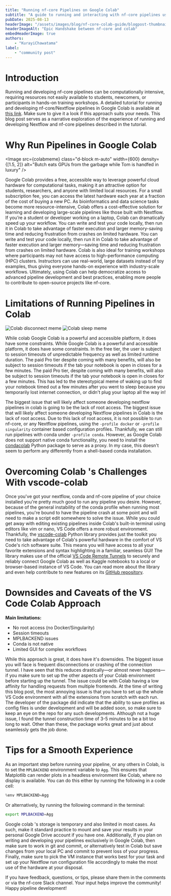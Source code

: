 ```yaml
---
title: "Running nf-core Pipelines on Google Colab"
subtitle: "A guide to running and interacting with nf-core pipelines using Colab and VS Code"
pubDate: 2025-08-13
headerImage: "/assets/images/blog/nf-core-colab-guide/blogpost-thumbnail.jpg"
headerImageAlt: "Epic Handshake between nf-core and colab"
embedHeaderImage: true
authors:
    - "KurayiChawatama"
label:
    - "community post"
---
```



# Introduction

Running and developing nf-core pipelines can be computationally intensive, requiring resources not easily available to students, newcomers, or participants in hands-on training workshops.
A detailed tutorial for running and developing nf-core/Nextflow pipelines in Google Colab is available at [this link](https://nf-co.re/docs/tutorials/google_colab/nf-core-colab-guide). Make sure to give it a look if this approach suits your needs.
This blog post serves as a narrative exploration of the experience of running and developing Nextflow and nf-core pipelines described in the tutorial.

# Why Run Pipelines in Google Colab

<Image
    src={colabmeme}
    class="d-block m-auto"
    width={600}
    density={[1.5, 2]}
    alt="Butch eats GPUs from the garbage while Tom is handfed in luxury"
/>

Google Colab provides a free, accessible way to leverage powerful cloud hardware for computational tasks, making it an attractive option for students, researchers, and anyone with limited local resources.
For a small subscription fee, you can access the latest hardware each year at a fraction of the cost of buying a new PC.
As bioinformatics and data science tasks become more resource-intensive, Colab offers a cost-effective solution for learning and developing large-scale pipelines like those built with Nextflow.
If you’re a student or developer working on a laptop, Colab can dramatically speed up your workflow.
You can write and test your code locally, then run it in Colab to take advantage of faster execution and larger memory-saving time and reducing frustration from crashes on limited hardware.
You can write and test your code locally, then run it in Colab to take advantage of faster execution and larger memory—saving time and reducing frustration from crashes on limited hardware.
Colab is also ideal for training workshops where participants may not have access to high-performance computing (HPC) clusters.
Instructors can use real-world, large datasets instead of toy examples, thus giving everyone hands-on experience with industry-scale workflows.
Ultimately, using Colab can help democratize access to advanced pipeline development and best practices, enabling more people to contribute to open-source projects like nf-core.

# Limitations of Running Pipelines in Colab

<div style={{ display: 'flex', gap: '1rem', justifyContent: 'center', alignItems: 'center', margin: '2rem 0' }}>
  <Image
    src={disconnectmeme}
    width={300}
    alt="Colab disconnect meme"
    style={{ borderRadius: '8px', boxShadow: '0 2px 8px rgba(0,0,0,0.1)' }}
  />
  <Image
    src={sleepmeme}
    width={300}
    alt="Colab sleep meme"
    style={{ borderRadius: '8px', boxShadow: '0 2px 8px rgba(0,0,0,0.1)' }}
  />
</div>

While colab Google Colab is a powerful and accessible platform, it does have some constraints.
While Google Colab is a powerful and accessible platform, it does have some constraints.
In the free tier, the user is subject to session timeouts of unpredictable frequency as well as limited runtime duration.
The paid Pro tier despite coming with many benefits, will also be subject to session timeouts if the tab your notebook is open in closes for a few minutes.
The paid Pro tier, despite coming with many benefits, will also be subject to session timeouts if the tab your notebook is open in closes for a few minutes.
This has led to the stereotypical meme of waking up to find your notebook timed out a few minutes after you went to sleep because you temporarily lost internet connection, or didn't plug your laptop all the way in!

The biggest issue that will likely affect someone developing nextflow pipelines in colab is going to be the lack of root access.
The biggest issue that will likely affect someone developing Nextflow pipelines in Colab is the lack of root access.
Due to this lack of root access, it is not possible to run nf-core, or any Nextflow pipelines, using the `-profile docker` or `-profile singularity` container based configuration profiles.
Thankfully, we can still run pipelines with conda under `-profile conda`.
However, as Google Colab does not support native conda functionality, you need to install the [condacolab](https://pypi.org/project/condacolab/) Python package to serve as a proxy.
In my case, this doesn't seem to perform any differently from a shell-based conda installation.

# Overcoming Colab 's Challenges With vscode-colab

Once you've got your nextflow, conda and nf-core pipeline of your choice installed you're pretty much good to run any pipeline you desire.
However, because of the general instability of the conda profile when running most pipelines, you're bound to have the pipeline crash at some point and will need to make a script edit somewhere to solve the issue.
While you could get away with editing existing pipelines inside Colab's built-in terminal using editors like vim or nano, VS Code offers a more robust environment.
Thankfully, the [vscode-colab](https://github.com/EssenceSentry/vscode-colab) Python library provides just the toolkit you need to take advantage of Colab's powerful hardware in the comfort of VS Code's rich software suite.
This means you will have access to all your favorite extensions and syntax highlighting in a familiar, seamless GUI!
The library makes use of the official [VS Code Remote Tunnels](https://code.visualstudio.com/docs/remote/tunnels) to securely and reliably connect Google Colab as well as Kaggle notebooks to a local or browser-based instance of VS Code.
You can read more about the library and even help contribute to new features on its [GitHub repository](https://github.com/EssenceSentry/vscode-colab).

# Downsides and Caveats of the VS Code Colab Approach

**Main limitations:**
- No root access (no Docker/Singularity)
- Session timeouts
- MPLBACKEND issues
- Conda is not native
- Limited GUI for complex workflows

While this approach is great, it does have it's downsides.
The biggest issue you will face is frequent disconnections or crashing of the connection tunnel.
I have seen that this reduces drastically—or almost never happens—if you make sure to set up the other aspects of your Colab environment before starting up the tunnel.
The issue could be with Colab having a low affinity for handling requests from multiple frontends.
At the time of writing this blog post, the most annoying issue is that you have to set up the whole VS Code environment with all the extensions from scratch with each run.
The developer of the package did indicate that the ability to save profiles as config files is under development and will be added soon, so make sure to keep an eye on the repo for any such developments.
Although not a huge issue, I found the tunnel construction time of 3-5 minutes to be a bit too long to wait.
Other than these, the package works great and just about seamlessly gets the job done.

# Tips for a Smooth Experience

As an important step before running your pipeline, or any others in Colab, is to set the `MPLBACKEND` environment variable to `Agg`.
This ensures that Matplotlib can render plots in a headless environment like Colab, where no display is available.
You can do this either by running the following in a code cell:

```python title="Set MPLBACKEND to Agg in a code cell"
%env MPLBACKEND=Agg
```

Or alternatively, by running the following command in the terminal:

```bash title="Set MPLBACKEND to Agg in the terminal"
export MPLBACKEND=Agg
```

Google colab 's storage is temporary and also limited in most cases.
As such, make it standard practice to mount and save your results in your personal Google Drive account if you have one.
Additionally, if you plan on writing and developing your pipelines exclusively in Google Colab, then make sure to work in git and commit, or alternatively test in Colab but save changes from your local PC and commit to prevent loss of your progress.
Finally, make sure to pick the VM instance that works best for your task and set up your Nextflow run configuration file accordingly to make the most use of the hardware at your disposal.

If you have feedback, questions, or tips, please share them in the comments or via the nf-core Slack channel. Your input helps improve the community!
Happy pipeline development!
